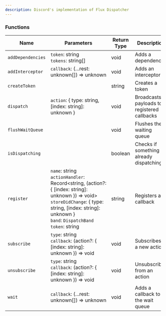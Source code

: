 ```yaml
---
description: Discord's implementation of Flux Dispatcher
---
```



<RequiredNotice />

<!-- [!]: All props/functions starting with an underscore aren't documented -->

### Functions

| Name              | Parameters                                                                                                                                                                                                                                                                               | Return Type | Description                                 |
| ----------------- | ---------------------------------------------------------------------------------------------------------------------------------------------------------------------------------------------------------------------------------------------------------------------------------------- | ----------- | ------------------------------------------- |
| `addDependencies` | <Required /> `token`: string <br /> <Required /> `tokens`: string[]                                                                                                                                                                                                                      | void        | Adds a dependency                           |
| `addInterceptor`  | <Required /> `callback`: (...rest: unknown[]) => unknown                                                                                                                                                                                                                                 | void        | Adds an interceptor                         |
| `createToken`     |                                                                                                                                                                                                                                                                                          | string      | Creates a token                             |
| `dispatch`        | <Required /> `action`: { type: string, [index: string]: unknown }                                                                                                                                                                                                                        | void        | Broadcasts payloads to registered callbacks |
| `flushWaitQueue`  |                                                                                                                                                                                                                                                                                          | void        | Flushes the waiting queue                   |
| `isDispatching`   |                                                                                                                                                                                                                                                                                          | boolean     | Checks if something is already dispatching  |
| `register`        | <Required /> `name`: string <br /> <Required /> `actionHandler`: Record<string,&nbsp;(action?: { [index: string]: unknown }) => void> <br /> <Required /> `storeDidChange`: { type: string, [index: string]: unknown } <br /> <Required /> `band`: `DispatchBand` <br /> `token`: string | string      | Registers a callback                        |
| `subscribe`       | <Required /> `type`: string <br /> <Required /> `callback`: (action?: { [index: string]: unknown }) => void                                                                                                                                                                              | void        | Subscribes to a new action                  |
| `unsubscribe`     | <Required /> `type`: string <br /> <Required /> `callback`: (action?: { [index: string]: unknown }) => void                                                                                                                                                                              | void        | Unsubscribes from an action                 |
| `wait`            | <Required /> `callback`: (...rest: unknown[]) => unknown                                                                                                                                                                                                                                 | void        | Adds a callback to the wait queue           |
